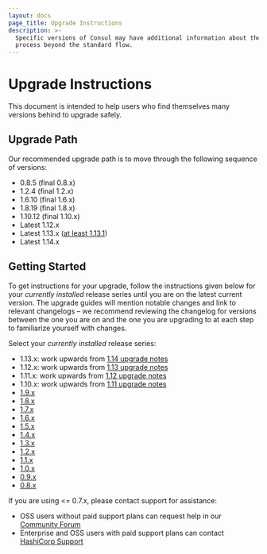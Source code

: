 ```yaml
---
layout: docs
page_title: Upgrade Instructions
description: >-
  Specific versions of Consul may have additional information about the upgrade
  process beyond the standard flow.
---
```


# Upgrade Instructions

This document is intended to help users who find themselves many versions behind to upgrade safely.

## Upgrade Path

Our recommended upgrade path is to move through the following sequence of versions:

- 0.8.5 (final 0.8.x)
- 1.2.4 (final 1.2.x)
- 1.6.10 (final 1.6.x)
- 1.8.19 (final 1.8.x)
- 1.10.12 (final 1.10.x)
- Latest 1.12.x
- Latest 1.13.x ([at least 1.13.1](/docs/upgrading/upgrade-specific#service-mesh-compatibility))
- Latest 1.14.x

## Getting Started

To get instructions for your upgrade, follow the instructions given below for
your _currently installed_ release series until you are on the latest current version.
The upgrade guides will mention notable changes and link to relevant changelogs –
we recommend reviewing the changelog for versions between the one you are on and the
one you are upgrading to at each step to familiarize yourself with changes.

Select your _currently installed_ release series:
- 1.13.x: work upwards from [1.14 upgrade notes](/docs/upgrading/upgrade-specific#consul-1-14-x)
- 1.12.x: work upwards from [1.13 upgrade notes](/docs/upgrading/upgrade-specific#consul-1-13-x)
- 1.11.x: work upwards from [1.12 upgrade notes](/docs/upgrading/upgrade-specific#consul-1-12-0)
- 1.10.x: work upwards from [1.11 upgrade notes](/docs/upgrading/upgrade-specific#consul-1-11-0)
- [1.9.x](/docs/upgrading/instructions/upgrade-to-1-10-x)
- [1.8.x](/docs/upgrading/instructions/upgrade-to-1-10-x)
- [1.7.x](/docs/upgrading/instructions/upgrade-to-1-8-x)
- [1.6.x](/docs/upgrading/instructions/upgrade-to-1-8-x)
- [1.5.x](/docs/upgrading/instructions/upgrade-to-1-6-x)
- [1.4.x](/docs/upgrading/instructions/upgrade-to-1-6-x)
- [1.3.x](/docs/upgrading/instructions/upgrade-to-1-6-x)
- [1.2.x](/docs/upgrading/instructions/upgrade-to-1-6-x)
- [1.1.x](/docs/upgrading/instructions/upgrade-to-1-2-x)
- [1.0.x](/docs/upgrading/instructions/upgrade-to-1-2-x)
- [0.9.x](/docs/upgrading/instructions/upgrade-to-1-2-x)
- [0.8.x](/docs/upgrading/instructions/upgrade-to-1-2-x)

If you are using <= 0.7.x, please contact support for assistance:
- OSS users without paid support plans can request help in our [Community Forum](https://discuss.hashicorp.com/c/consul/29)
- Enterprise and OSS users with paid support plans can contact [HashiCorp Support](https://support.hashicorp.com/)
